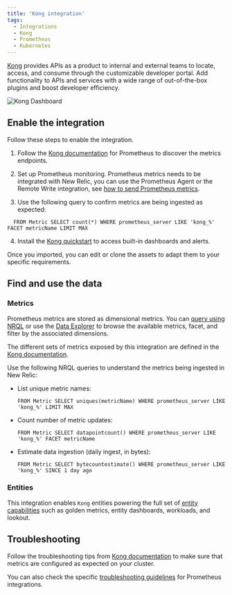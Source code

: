 ```yaml
---
title: 'Kong integration'
tags:
  - Integrations
  - Kong
  - Prometheus
  - Kubernetes
---
```



[Kong](https://konghq.com/) provides APIs as a product to internal and external teams to locate, access, and consume through the customizable developer portal.
Add functionality to APIs and services with a wide range of out-of-the-box plugins and boost developer efficiency.

<img
  title="Kong Dashboard"
  alt="Kong Dashboard"
  src={kubernetesKongDashboard}
/>

## Enable the integration

Follow these steps to enable the integration.

1. Follow the [Kong documentation](https://docs.konghq.com/hub/kong-inc/prometheus/) for Prometheus to discover the metrics endpoints.

2. Set up Prometheus monitoring. Prometheus metrics needs to be integrated with New Relic, you can use the Prometheus Agent or the Remote Write integration, see [how to send Prometheus metrics](/docs/infrastructure/prometheus-integrations/get-started/send-prometheus-metric-data-new-relic/).

3. Use the following query to confirm metrics are being ingested as expected:

  ```
    FROM Metric SELECT count(*) WHERE prometheus_server LIKE 'kong_%' FACET metricName LIMIT MAX
  ```

4. Install the [Kong quickstart](https://newrelic.com/instant-observability/kong-quickstart) to access built-in dashboards and alerts. 

  Once you imported, you can edit or clone the assets to adapt them to your specific requirements.

## Find and use the data

### Metrics

Prometheus metrics are stored as dimensional metrics. You can [query using NRQL](/docs/telemetry-data-platform/get-data/apis/query-metric-data-type/) or use the [Data Explorer](/docs/query-your-data/explore-query-data/browse-data/introduction-data-explorer/) to browse the available metrics, facet, and filter by the associated dimensions.

The different sets of metrics exposed by this integration are defined in the [Kong documentation](https://docs.konghq.com/hub/kong-inc/prometheus/#available-metrics).

Use the following NRQL queries to understand the metrics being ingested in New Relic:

* List unique metric names:

  ```
  FROM Metric SELECT uniques(metricName) WHERE prometheus_server LIKE 'kong_%' LIMIT MAX
  ```

* Count number of metric updates:

  ```
  FROM Metric SELECT datapointcount() WHERE prometheus_server LIKE 'kong_%' FACET metricName
  ```

* Estimate data ingestion (daily ingest, in bytes):

	```
  FROM Metric SELECT bytecountestimate() WHERE prometheus_server LIKE 'kong_%' SINCE 1 day ago
  ```

### Entities

This integration enables `Kong` entities powering the full set of [entity capabilities](/docs/new-relic-solutions/new-relic-one/core-concepts/what-entity-new-relic/) such as golden metrics, entity dashboards, workloads, and lookout.

## Troubleshooting

Follow the troubleshooting tips from [Kong documentation](https://docs.konghq.com/hub/kong-inc/prometheus/#configuration) to make sure that metrics are configured as expected on your cluster.

You can also check the specific [troubleshooting guidelines](/docs/infrastructure/prometheus-integrations/troubleshooting/no-data-appears-prometheus-integration) for Prometheus integrations.